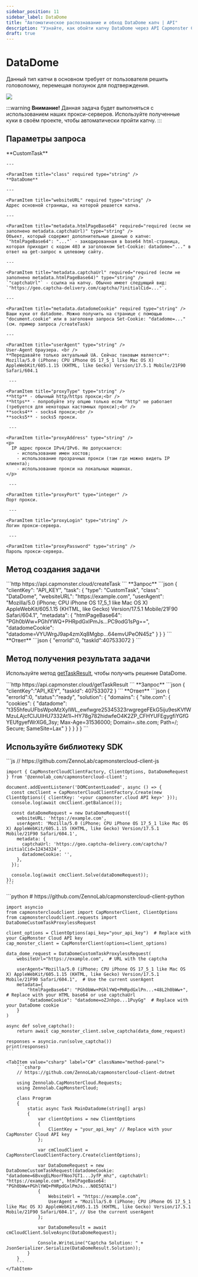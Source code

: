 ```yaml
---
sidebar_position: 11
sidebar_label: DataDome
title: "Автоматическое распознавание и обход DataDome капч | API"
description: "Узнайте, как обойти капчу DataDome через API Capmonster Cloud! Инструкция по использованию метода DataDome позволит настроить автоматическое распознавание и решение DataDome капчи!"
draft: true
---
```



# DataDome

<PriceBlockWrap>
  <PriceBlock title="DataDome" captchaId="datadome"/>
</PriceBlockWrap>

Данный тип капчи в основном требует от пользователя решить головоломку, перемещая ползунок для подтверждения. 

![](./images/datadome/datadome.png)

:::warning **Внимание!**
Данная задача будет выполняться с использованием наших прокси-серверов. Используйте полученные куки в своём проекте, чтобы автоматически пройти капчу.
:::


## Параметры запроса

<TabItem value="proxyless" label="CustomTask (без прокси)" default className="bordered-panel">
    <ParamItem title="type" required type="string" />
    **CustomTask**

    ---

    <ParamItem title="class" required type="string" />
    **DataDome**

    ---

    <ParamItem title="websiteURL" required type="string" />
    Адрес основной страницы, на которой решается капча.

    ---

    <ParamItem title="metadata.htmlPageBase64" required="required (если не заполнено metadata.captchaUrl)" type="string" />
    Объект, который содержит дополнительные данные о капче: `"htmlPageBase64": "..."` - закодированная в base64 html-страница, которая приходит с кодом 403 и заголовком Set-Cookie: datadome="..." в ответ на get-запрос к целевому сайту.

    ---

    <ParamItem title="metadata.captchaUrl" required="required (если не заполнено metadata.htmlPageBase64)" type="string" />
    `"captchaUrl"` - ссылка на капчу. Обычно имеет следующий вид: `"https://geo.captcha-delivery.com/captcha/?initialCid=..."`.

    ---

    <ParamItem title="metadata.datadomeCookie" required type="string" />
    Ваши куки от datadome. Можно получить на странице с помощью "document.cookie" или в заголовке запроса Set-Cookie: "datadome=..." (см. пример запроса /createTask)

    ---

    <ParamItem title="userAgent" type="string" />
    User-Agent браузера. <br /> 
	**Передавайте только актуальный UA. Сейчас таковым является**: Mozilla/5.0 (iPhone; CPU iPhone OS 17_5_1 like Mac OS X) AppleWebKit/605.1.15 (KHTML, like Gecko) Version/17.5.1 Mobile/21F90 Safari/604.1
	
     ---

    <ParamItem title="proxyType" type="string" />
    **http** - обычный http/https прокси;<br />
	**https** - попробуйте эту опцию только если "http" не работает (требуется для некоторых кастомных прокси);<br />
	**socks4** - socks4 прокси;<br />
	**socks5** - socks5 прокси.

     ---

    <ParamItem title="proxyAddress" type="string" />
    <p>
      IP адрес прокси IPv4/IPv6. Не допускается:
		- использование имен хостов;
		- использование прозрачных прокси (там где можно видеть IP клиента);
		- использование прокси на локальных машинах.
    </p>

     ---

    <ParamItem title="proxyPort" type="integer" />
    Порт прокси.

     ---

    <ParamItem title="proxyLogin" type="string" />
    Логин прокси-сервера.

     ---

    <ParamItem title="proxyPassword" type="string" />
    Пароль прокси-сервера.
</TabItem>


## Метод создания задачи

<TabItem value="proxyless" label="CustomTask (без прокси)" default className="method-panel">
	<MethodItem>
		```http
		https://api.capmonster.cloud/createTask
		```
	</MethodItem>
	<MethodDescription>
		**Запрос**
		```json
		{
			"clientKey": "API_KEY",
			"task": {
				"type": "CustomTask",
				"class": "DataDome",
				"websiteURL": "https://example.com",
				"userAgent": "Mozilla/5.0 (iPhone; CPU iPhone OS 17_5_1 like Mac OS X) AppleWebKit/605.1.15 (KHTML, like Gecko) Version/17.5.1 Mobile/21F90 Safari/604.1",
				"metadata": {
					"htmlPageBase64": "PGh0bWw+PGhlYWQ+PHRpdGxlPmJs...PC9odG1sPg==",
					"datadomeCookie": "datadome=VYUWrgJ9ap4zmXq8Mgbp...64emvUPeON45z"
				}
			}
		}
		```
		**Ответ**
		```json
		{
		  "errorId":0,
		  "taskId":407533072
		}
		```
	</MethodDescription>
</TabItem>


## Метод получения результата задачи
Используйте метод [getTaskResult](../api/methods/get-task-result.md), чтобы получить решение DataDome.

<TabItem value="proxyless" label="CustomTask (без прокси)" default className="method-panel-full">
	<MethodItem>
		```http
		https://api.capmonster.cloud/getTaskResult
		```
	</MethodItem>
	<MethodDescription>
		**Запрос**
		```json
		{
		  "clientKey":"API_KEY",
		  "taskId": 407533072
		}
		```
		**Ответ**
		```json
		{
			"errorId":0,
			"status":"ready",
			"solution": {
				"domains": {
					"site.com": {
						"cookies": {
							"datadome": "t355hfeuUFbsWpoMzXyIWL_ewfwgre25345323rwgregeFEkG5iju9esKVfWMzuLAjcfCIJUIHU7332At1l~HY78g782hidwfeO4K2ZP_CFHYUFEgygfiYGfGYEUfgyefWrXG6_3sy; Max-Age=31536000; Domain=.site.com; Path=/; Secure; SameSite=Lax"
						}
					}
				}
			}
		}
		```
	</MethodDescription>
</TabItem>


## Используйте библиотеку SDK

<Tabs className="full-width-tabs filled-tabs request-tabs" groupId="captcha-type">
  <TabItem value="js" label="JavaScript" default className="method-panel">
    ```js
    // https://github.com/ZennoLab/capmonstercloud-client-js

    import { CapMonsterCloudClientFactory, ClientOptions, DataDomeRequest } from '@zennolab_com/capmonstercloud-client';

    document.addEventListener('DOMContentLoaded', async () => {
      const cmcClient = CapMonsterCloudClientFactory.Create(new ClientOptions({ clientKey: '<your capmonster.cloud API key>' }));
      console.log(await cmcClient.getBalance());

      const dataDomeRequest = new DataDomeRequest({
        websiteURL: 'https://example.com',
        userAgent: 'Mozilla/5.0 (iPhone; CPU iPhone OS 17_5_1 like Mac OS X) AppleWebKit/605.1.15 (KHTML, like Gecko) Version/17.5.1 Mobile/21F90 Safari/604.1',
        metadata: {
          captchaUrl: 'https://geo.captcha-delivery.com/captcha/?initialCid=12434324',
          datadomeCookie: '',
        },
      });

      console.log(await cmcClient.Solve(dataDomeRequest));
    });
    ```
  </TabItem>

  <TabItem value="python" label="Python" className="method-panel">
    ```python
    # https://github.com/ZennoLab/capmonstercloud-client-python

    import asyncio
    from capmonstercloudclient import CapMonsterClient, ClientOptions
    from capmonstercloudclient.requests import DataDomeCustomTaskProxylessRequest

    client_options = ClientOptions(api_key="your_api_key")  # Replace with your CapMonster Cloud API key
    cap_monster_client = CapMonsterClient(options=client_options)

    data_dome_request = DataDomeCustomTaskProxylessRequest(
        websiteUrl="https://example.com",  # URL with the captcha

        userAgent="Mozilla/5.0 (iPhone; CPU iPhone OS 17_5_1 like Mac OS X) AppleWebKit/605.1.15 (KHTML, like Gecko) Version/17.5.1 Mobile/21F90 Safari/604.1",  # Use the current userAgent
        metadata={
            "htmlPageBase64": "PGh0bWw+PGhlYWQ+PHRpdGxlPn...+48L2h0bWw+",  # Replace with your HTML base64 or use captchaUrl
            "datadomeCookie": "datadome=oZJnhpo...1PuyGg"  # Replace with your DataDome cookie
        }
    )

    async def solve_captcha():
        return await cap_monster_client.solve_captcha(data_dome_request)

    responses = asyncio.run(solve_captcha())
    print(responses)
    ```
  </TabItem>
  
	<TabItem value="csharp" label="C#" className="method-panel">
		```csharp
		// https://github.com/ZennoLab/capmonstercloud-client-dotnet

		using Zennolab.CapMonsterCloud.Requests;
		using Zennolab.CapMonsterCloud;

		class Program
		{
			static async Task MainDatadome(string[] args)
			{
				var clientOptions = new ClientOptions
				{
					ClientKey = "your_api_key" // Replace with your CapMonster Cloud API key
				};

				var cmCloudClient = CapMonsterCloudClientFactory.Create(clientOptions);

				var DataDomeRequest = new DataDomeCustomTaskRequest(datadomeCookie: "datadome=6BvxqELMoorFNoo7GT1...JyfP_mhz", captchaUrl: "https://example.com", htmlPageBase64: "PGh0bWw+PGhlYWQ+PHRpdGxlPmJs...N0E5QTA1")
				{
					WebsiteUrl = "https://example.com",
					UserAgent = "Mozilla/5.0 (iPhone; CPU iPhone OS 17_5_1 like Mac OS X) AppleWebKit/605.1.15 (KHTML, like Gecko) Version/17.5.1 Mobile/21F90 Safari/604.1", // Use the current userAgent
				};

				var DataDomeResult = await cmCloudClient.SolveAsync(DataDomeRequest);

				Console.WriteLine("Captcha Solution: " + JsonSerializer.Serialize(DataDomeResult.Solution));
			}
		}
		```
	</TabItem>
</Tabs>
